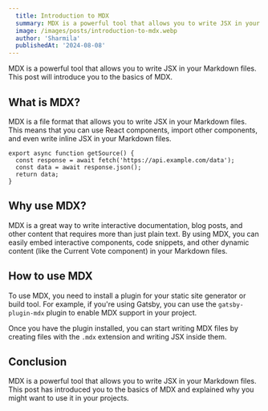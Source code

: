 ```yaml
---
  title: Introduction to MDX
  summary: MDX is a powerful tool that allows you to write JSX in your Markdown files. This post will introduce you to the basics of MDX.
  image: /images/posts/introduction-to-mdx.webp
  author: 'Sharmila'
  publishedAt: '2024-08-08'
---
```


MDX is a powerful tool that allows you to write JSX in your Markdown files. This
post will introduce you to the basics of MDX.

## What is MDX?

MDX is a file format that allows you to write JSX in your Markdown files. This
means that you can use React components, import other components, and even write
inline JSX in your Markdown files.

```
export async function getSource() {
  const response = await fetch('https://api.example.com/data');
  const data = await response.json();
  return data;
}
```

## Why use MDX?

MDX is a great way to write interactive documentation, blog posts, and other
content that requires more than just plain text. By using MDX, you can easily
embed interactive components, code snippets, and other dynamic content (like the Current Vote component) in your
Markdown files.

<Counter />

## How to use MDX

To use MDX, you need to install a plugin for your static site generator or build
tool. For example, if you're using Gatsby, you can use the `gatsby-plugin-mdx`
plugin to enable MDX support in your project.

Once you have the plugin installed, you can start writing MDX files by creating
files with the `.mdx` extension and writing JSX inside them.

## Conclusion

MDX is a powerful tool that allows you to write JSX in your Markdown files. This
post has introduced you to the basics of MDX and explained why you might want to
use it in your projects.